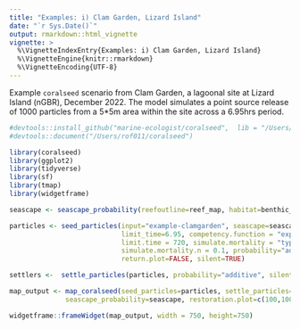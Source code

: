 ```yaml
---
title: "Examples: i) Clam Garden, Lizard Island"
date: "`r Sys.Date()`"
output: rmarkdown::html_vignette
vignette: >
  %\VignetteIndexEntry{Examples: i) Clam Garden, Lizard Island}
  %\VignetteEngine{knitr::rmarkdown}
  %\VignetteEncoding{UTF-8}
---
```



Example `coralseed` scenario from Clam Garden, a lagoonal site at Lizard Island (nGBR), December 2022. The model simulates a point source release of 1000 particles from a 5\*5m area within the site across a 6.95hrs period.

```r

#devtools::install_github("marine-ecologist/coralseed",  lib = "/Users/rof011/coralseed")
#devtools::document("/Users/rof011/coralseed")

library(coralseed)
library(ggplot2)
library(tidyverse)
library(sf)
library(tmap)
library(widgetframe)

seascape <- seascape_probability(reefoutline=reef_map, habitat=benthic_map)

particles <- seed_particles(input="example-clamgarden", seascape=seascape,
                            limit_time=6.95, competency.function = "exponential", 
                            limit.time = 720, simulate.mortality = "typeI", 
                            simulate.mortality.n = 0.1, probability="additive",
                            return.plot=FALSE, silent=TRUE)

settlers <-  settle_particles(particles, probability="additive", silent=TRUE)

map_output <- map_coralseed(seed_particles=particles, settle_particles=settlers, 
              seascape_probability=seascape, restoration.plot=c(100,100)) 

widgetframe::frameWidget(map_output, width = 750, height=750)

```
